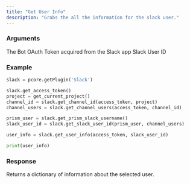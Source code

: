 ```yaml
---
title: "Get User Info"
description: "Grabs the all the information for the slack user."
---
```

### Arguments
<ParamField path="access_token" type="string" required>
    The Bot OAuth Token acquired from the Slack app
</ParamField>
<ParamField path="user_id" type="string" required>
    Slack User ID
</ParamField>

### Example
```python Slack\Scripts\client\slack\api\get.py lines icon="python"
slack = pcore.getPlugin('Slack')

slack.get_access_token()
project = get_current_project()
channel_id = slack.get_channel_id(access_token, project)
channel_users = slack.get_channel_users(access_token, channel_id)

prism_user = slack.get_prism_slack_username()
slack_user_id = slack.get_slack_user_id(prism_user, channel_users)

user_info = slack.get_user_info(access_token, slack_user_id)

print(user_info)
```
  
### Response
<ResponseField name="user_info" type="Dictionary">
    Returns a dictionary of information about the selected user.
</ResponseField>
  